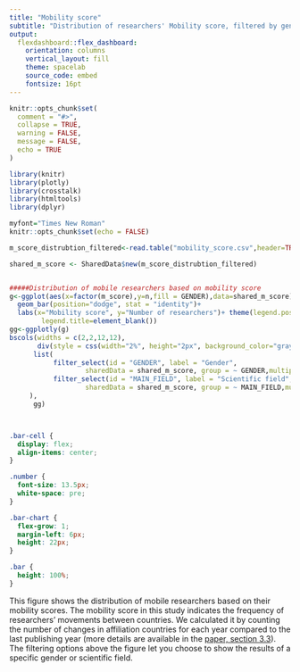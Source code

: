 ```yaml
---
title: "Mobility score"
subtitle: "Distribution of researchers' Mobility score, filtered by gender and field!"
output:
  flexdashboard::flex_dashboard:
    orientation: columns
    vertical_layout: fill
    theme: spacelab
    source_code: embed
    fontsize: 16pt
---
```


```r
knitr::opts_chunk$set(
  comment = "#>",
  collapse = TRUE,
  warning = FALSE,
  message = FALSE,
  echo = TRUE
)
```

```r
library(knitr)
library(plotly)
library(crosstalk)
library(htmltools)
library(dplyr)

myfont="Times New Roman"
knitr::opts_chunk$set(echo = FALSE)

m_score_distrubtion_filtered<-read.table("mobility_score.csv",header=TRUE,sep=",",quote="\r",dec = ".")

shared_m_score <- SharedData$new(m_score_distrubtion_filtered)


#####Distribution of mobile researchers based on mobility score
g<-ggplot(aes(x=factor(m_score),y=n,fill = GENDER),data=shared_m_score)+
  geom_bar(position="dodge", stat = "identity")+
  labs(x="Mobility score", y="Number of researchers")+ theme(legend.position="top",
        legend.title=element_blank())
gg<-ggplotly(g)
bscols(widths = c(2,2,12,12),
       div(style = css(width="2%", height="2px", background_color="gray")),
      list(
           filter_select(id = "GENDER", label = "Gender",
                   sharedData = shared_m_score, group = ~ GENDER,multiple=T,allLevels = FALSE),
           filter_select(id = "MAIN_FIELD", label = "Scientific field",
                   sharedData = shared_m_score, group = ~ MAIN_FIELD,multiple=F,allLevels = FALSE)
     ),
      gg)




```

```css
.bar-cell {
  display: flex;
  align-items: center;
}

.number {
  font-size: 13.5px;
  white-space: pre;
}

.bar-chart {
  flex-grow: 1;
  margin-left: 6px;
  height: 22px;
}

.bar {
  height: 100%;
}
```

This figure shows the distribution of mobile researchers based on their mobility scores. The mobility score in this study indicates the frequency of researchers' movements between countries. We calculated it by counting the number of changes in affiliation countries for each year compared to the last publishing year (more details are available in the <a href="https://doi.org/10.1016/j.joi.2022.101280">paper, section 3.3</a>). The filtering options above the figure let you choose to show the results of a specific gender or scientific field.
